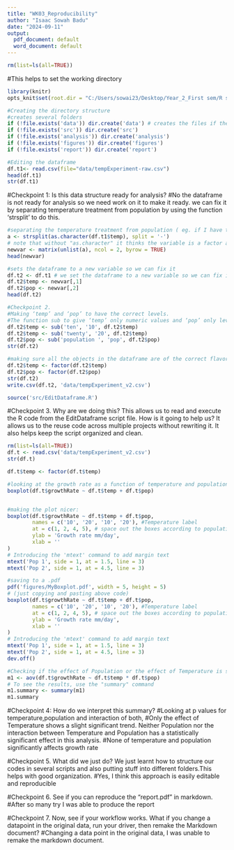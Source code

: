 ```yaml
---
title: "WK03_Reproducibility"
author: "Isaac Sowah Badu"
date: "2024-09-11"
output:
  pdf_document: default
  word_document: default
---
```


```r
rm(list=ls(all=TRUE))
```



#This helps to set the working directory
```r
library(knitr)
opts_knit$set(root.dir = "C:/Users/sowai23/Desktop/Year_2_First sem/R stats/Files/R-class-2024/WK03_Reproducibility")
```




```r
#Creating the directory structure
#creates several folders
if (!file.exists('data')) dir.create('data') # creates the files if they do not exist
if (!file.exists('src')) dir.create('src')
if (!file.exists('analysis')) dir.create('analysis')
if (!file.exists('figures')) dir.create('figures')
if (!file.exists('report')) dir.create('report')
```



 
```r
#Editing the dataframe
df.t1<- read.csv(file="data/tempExperiment-raw.csv")
head(df.t1)
str(df.t1)
```


#Checkpoint 1: Is this data structure ready for analysis?
#No the dataframe is not ready for analysis so we need work on it to make it ready. we can fix it by separating temperature treatment from population by using the function ‘strsplit’ to do this.


```r
#separating the temperature treatment from population ( eg. if I have two treatments attached this is how I separate them)
a <- strsplit(as.character(df.t1$temp), split = '-')
# note that without "as.character" it thinks the variable is a factor and won't work
newvar <- matrix(unlist(a), ncol = 2, byrow = TRUE)
head(newvar)
```


```r
#sets the dataframe to a new variable so we can fix it
df.t2 <- df.t1 # we set the dataframe to a new variable so we can fix it
df.t2$temp <- newvar[,1]
df.t2$pop <- newvar[,2]
head(df.t2)
```



```r
#Checkpoint 2.
#Making ‘temp’ and ‘pop’ to have the correct levels.
#The function sub to give ‘temp’ only numeric values and ‘pop’ only levels ‘pop1’ and ‘pop2
df.t2$temp <- sub('ten', '10', df.t2$temp)
df.t2$temp <- sub('twenty', '20', df.t2$temp)
df.t2$pop <- sub('population ', 'pop', df.t2$pop)
str(df.t2)

#making sure all the objects in the dataframe are of the correct flavor. Use the function factor or as.numeric to do so.
df.t2$temp <- factor(df.t2$temp)
df.t2$pop <- factor(df.t2$pop)
str(df.t2)
write.csv(df.t2, 'data/tempExperiment_v2.csv')
```


```r
source('src/EditDataframe.R')
```

#Checkpoint 3. Why are we doing this? This allows us to read and execute the R code from the EditDataframe script file.  How is it going to help us? It allows us to the reuse code across multiple projects without rewriting it. It also helps keep the script organized and clean.



```r
rm(list=ls(all=TRUE))
df.t <- read.csv('data/tempExperiment_v2.csv')
str(df.t)
```


```r
df.t$temp <- factor(df.t$temp)

#looking at the growth rate as a function of temperature and population
boxplot(df.t$growthRate ~ df.t$temp + df.t$pop)


#making the plot nicer:
boxplot(df.t$growthRate ~ df.t$temp + df.t$pop,
        names = c('10', '20', '10', '20'), #Temperature label
        at = c(1, 2, 4, 5), # space out the boxes according to population
        ylab = 'Growth rate mm/day',
        xlab = ''
)
# Introducing the 'mtext' command to add margin text
mtext('Pop 1', side = 1, at = 1.5, line = 3)
mtext('Pop 2', side = 1, at = 4.5, line = 3)
```




```r
#saving to a .pdf
pdf('figures/MyBoxplot.pdf', width = 5, height = 5)
# (just copying and pasting above code)
boxplot(df.t$growthRate ~ df.t$temp + df.t$pop,
        names = c('10', '20', '10', '20'), #Temperature label
        at = c(1, 2, 4, 5), # space out the boxes according to population
        ylab = 'Growth rate mm/day',
        xlab = ''
)
# Introducing the 'mtext' command to add margin text
mtext('Pop 1', side = 1, at = 1.5, line = 3)
mtext('Pop 2', side = 1, at = 4.5, line = 3)
dev.off()
```


```r
#Checking if the effect of Population or the effect of Temperature is significant in our analysis using the ANOVA
m1 <- aov(df.t$growthRate ~ df.t$temp * df.t$pop)
# To see the results, use the "summary" command
m1.summary <- summary(m1)
m1.summary
```

#Checkpoint 4: How do we interpret this summary?
#Looking at p values for temperature,population and interaction of both,
#Only the effect of Temperature shows a slight significant trend. Neither Population nor the interaction between Temperature and Population has a statistically significant effect in this analysis. 
#None of temperature and population significantly affects growth rate 



#Checkpoint 5. What did we just do? We just learnt how to structure our codes in several scripts and also putting stuff into different folders.This helps with good organization.
#Yes, I think this approach is easily editable and reproducible


#Checkpoint 6. See if you can reproduce the “report.pdf” in markdown.
#After so many try I was able to produce the report


#Checkpoint 7. Now, see if your workflow works. What if you change a datapoint in the original data, run your driver, then remake the Markdown document?
#Changing a data point in the original data, I was unable to remake the markdown document.
